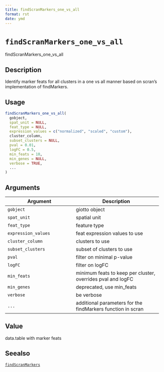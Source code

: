 ```yaml
--- 
title: findScranMarkers_one_vs_all 
format: rst 
date: ymd 
--- 
```

# `findScranMarkers_one_vs_all`

findScranMarkers_one_vs_all


## Description

Identify marker feats for all clusters in a one vs all manner based on scran's implementation of findMarkers.


## Usage

```r
findScranMarkers_one_vs_all(
  gobject,
  spat_unit = NULL,
  feat_type = NULL,
  expression_values = c("normalized", "scaled", "custom"),
  cluster_column,
  subset_clusters = NULL,
  pval = 0.01,
  logFC = 0.5,
  min_feats = 10,
  min_genes = NULL,
  verbose = TRUE,
  ...
)
```


## Arguments

Argument      |Description
------------- |----------------
`gobject`     |     giotto object
`spat_unit`     |     spatial unit
`feat_type`     |     feature type
`expression_values`     |     feat expression values to use
`cluster_column`     |     clusters to use
`subset_clusters`     |     subset of clusters to use
`pval`     |     filter on minimal p-value
`logFC`     |     filter on logFC
`min_feats`     |     minimum feats to keep per cluster, overrides pval and logFC
`min_genes`     |     deprecated, use min_feats
`verbose`     |     be verbose
`...`     |     additional parameters for the findMarkers function in scran


## Value

data.table with marker feats


## Seealso

[`findScranMarkers`](#findscranmarkers)



